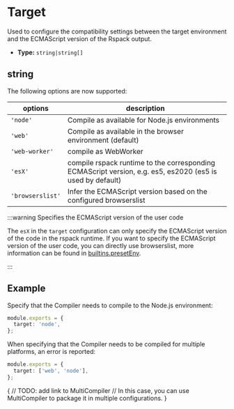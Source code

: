 # Target

Used to configure the compatibility settings between the target environment and the ECMAScript version of the Rspack output.

- **Type:** `string|string[]`

## string

The following options are now supported:

| options          | description                                                                                               |
| ---------------- | --------------------------------------------------------------------------------------------------------- |
| `'node'`         | Compile as available for Node.js environments                                                             |
| `'web'`          | Compile as available in the browser environment (default)                                                 |
| `'web-worker'`   | compile as WebWorker                                                                                      |
| `'esX'`          | compile rspack runtime to the corresponding ECMAScript version, e.g. es5, es2020 (es5 is used by default) |
| `'browserslist'` | Infer the ECMAScript version based on the configured browserslist                                         |

:::warning Specifies the ECMAScript version of the user code

The `esX` in the `target` configuration can only specify the ECMAScript version of the code in the rspack runtime. If you want to specify the ECMAScript version of the user code, you can directly use browserslist, more information can be found in [builtins.presetEnv](config/builtins#builtinspresetenv).

:::

## Example

Specify that the Compiler needs to compile to the Node.js environment:

```ts title="rspack.config.js"
module.exports = {
  target: 'node',
};
```

When specifying that the Compiler needs to be compiled for multiple platforms, an error is reported:

```ts title="rspack.config.js"
module.exports = {
  target: ['web', 'node'],
};
```

{
// TODO: add link to MultiCompiler
// In this case, you can use MultiCompiler to package it in multiple configurations.
}
